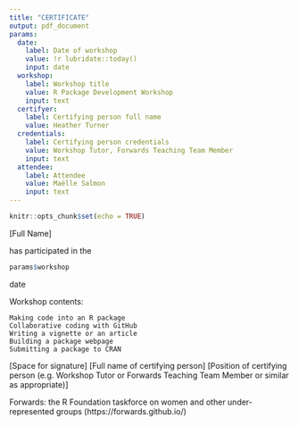 ```yaml
---
title: "CERTIFICATE"
output: pdf_document
params:
  date: 
    label: Date of workshop
    value: !r lubridate::today() 
    input: date
  workshop:
    label: Workshop title
    value: R Package Development Workshop
    input: text
  certifyer:
    label: Certifying person full name
    value: Heather Turner
  credentials:
    label: Certifying person credentials
    value: Workshop Tutor, Forwards Teaching Team Member
    input: text
  attendee:
    label: Attendee
    value: Maëlle Salmon
    input: text
---
```


```r
knitr::opts_chunk$set(echo = TRUE)
```

[Full Name]

has participated in the

```r
params$workshop
```

date

Workshop contents:

    Making code into an R package
    Collaborative coding with GitHub
    Writing a vignette or an article
    Building a package webpage
    Submitting a package to CRAN

[Space for signature]
[Full name of certifying person]
[Position of certifying person (e.g. Workshop Tutor or Forwards Teaching Team Member or similar as appropriate)]

Forwards: the R Foundation taskforce on women and other under-represented groups (https://forwards.github.io/)
